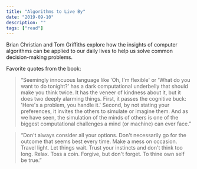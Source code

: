 ```yaml
---
title: "Algorithms to Live By"
date: "2019-09-10"
description: ""
tags: ["read"]
---
```


Brian Christian and Tom Griffiths explore how the insights of computer algorithms can be applied to our daily lives to help us solve common decision-making problems.

Favorite quotes from the book:

> “Seemingly innocuous language like 'Oh, I'm flexible' or 'What do you want to do tonight?' has a dark computational underbelly that should make you think twice. It has the veneer of kindness about it, but it does two deeply alarming things. First, it passes the cognitive buck: 'Here's a problem, you handle it.' Second, by not stating your preferences, it invites the others to simulate or imagine them. And as we have seen, the simulation of the minds of others is one of the biggest computational challenges a mind (or machine) can ever face.”

> “Don't always consider all your options. Don't necessarily go for the outcome that seems best every time. Make a mess on occasion. Travel light. Let things wait. Trust your instincts and don't think too long. Relax. Toss a coin. Forgive, but don't forget. To thine own self be true.”
